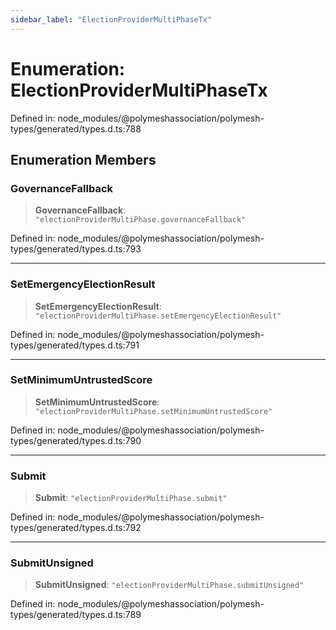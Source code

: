 ```yaml
---
sidebar_label: "ElectionProviderMultiPhaseTx"
---
```


# Enumeration: ElectionProviderMultiPhaseTx

Defined in: node\_modules/@polymeshassociation/polymesh-types/generated/types.d.ts:788

## Enumeration Members

### GovernanceFallback

> **GovernanceFallback**: `"electionProviderMultiPhase.governanceFallback"`

Defined in: node\_modules/@polymeshassociation/polymesh-types/generated/types.d.ts:793

***

### SetEmergencyElectionResult

> **SetEmergencyElectionResult**: `"electionProviderMultiPhase.setEmergencyElectionResult"`

Defined in: node\_modules/@polymeshassociation/polymesh-types/generated/types.d.ts:791

***

### SetMinimumUntrustedScore

> **SetMinimumUntrustedScore**: `"electionProviderMultiPhase.setMinimumUntrustedScore"`

Defined in: node\_modules/@polymeshassociation/polymesh-types/generated/types.d.ts:790

***

### Submit

> **Submit**: `"electionProviderMultiPhase.submit"`

Defined in: node\_modules/@polymeshassociation/polymesh-types/generated/types.d.ts:792

***

### SubmitUnsigned

> **SubmitUnsigned**: `"electionProviderMultiPhase.submitUnsigned"`

Defined in: node\_modules/@polymeshassociation/polymesh-types/generated/types.d.ts:789
